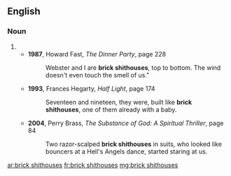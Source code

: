 ==English==

===Noun===
{{head|en|plural|head=[[brick]] [[shithouses]]}}

# {{plural of|brick shithouse|lang=en|nocat=1}}
#* '''1987''', Howard Fast, ''The Dinner Party'', page 228
#*: Webster and I are '''brick shithouses''', top to bottom. The wind doesn't even touch the smell of us."
#* '''1993''', Frances Hegarty, ''Half Light'', page 174
#*: Seventeen and nineteen, they were, built like '''brick shithouses''', one of them already with a baby.
#* '''2004''', Perry Brass, ''The Substance of God: A Spiritual Thriller'', page 84
#*: Two razor-scalped '''brick shithouses''' in suits, who looked like bouncers at a Hell's Angels dance, started staring at us.

[[ar:brick shithouses]]
[[fr:brick shithouses]]
[[mg:brick shithouses]]